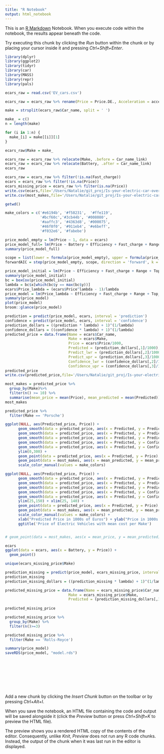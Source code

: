 ```yaml
---
title: "R Notebook"
output: html_notebook
---
```


This is an [R Markdown](http://rmarkdown.rstudio.com) Notebook. When you execute code within the notebook, the results appear beneath the code. 

Try executing this chunk by clicking the *Run* button within the chunk or by placing your cursor inside it and pressing *Ctrl+Shift+Enter*. 

```r
library(dplyr)
library(ggplot2)
library(tidyr)
library(car)
library(MASS)
library(repr)
library(pals)
```
```r
ecars_raw = read.csv('EV_cars.csv')

```
```r
ecars_raw = ecars_raw %>% rename(Price = Price.DE., Acceleration = acceleration..0.100.)
```

```r
make = strsplit(ecars_raw$Car_name, split = ' ')

make_ = c()
n = length(make)

for (i in 1:n) {
  make_[i] = make[[i]][1]
}

ecars_raw$Make = make_
```


```r
ecars_raw = ecars_raw %>% relocate(Make, .before = Car_name_link)
ecars_raw = ecars_raw %>% relocate(Battery, .after = Car_name_link)
ecars_raw
```

```r
ecars_raw = ecars_raw %>% filter(!is.na(Fast_charge))
ecars = ecars_raw %>% filter(!is.na(Price))
ecars_missing_price = ecars_raw %>% filter(is.na(Price))
write.csv(ecars,file='/Users/Natalie/git_proj/Is-your-electric-car-overpriced-/ecars.csv', row.names=FALSE)
write.csv(most_makes,file='/Users/Natalie/git_proj/Is-your-electric-car-overpriced-/most_makes.csv', row.names=FALSE)

getwd()
```
```r
make_colors = c('#e6194b', '#f58231',  '#ffe119', 
                '#bcf60c','#3cb44b', '#008080',
                '#aaffc3', '#4363d8', '#000075',
                '#46f0f0', '#911eb4', '#e6beff',
                '#f032e6', '#fabebe')
```

```r
price_model_empty = lm(Price ~ 1, data = ecars)
price_model_full= lm(Price ~ Battery + Efficiency + Fast_charge + Range + Top_speed + Acceleration, data = ecars)
summary(price_model_full)
```

```r
scope = list(lower = formula(price_model_empty), upper = formula(price_model_full))
forwardAIC = step(price_model_empty, scope, direction = 'forward', k = 2)
```

```r
price_model_initial = lm(Price ~ Efficiency + Fast_charge + Range + Top_speed + Acceleration, data = ecars)
summary(price_model_initial)
bc = boxCox(price_model_initial)
lambda = bc$x[which(bc$y == max(bc$y))]
ecars$Price_lambda = (ecars$Price^lambda - 1)/lambda
price_model = lm(Price_lambda ~ Efficiency + Fast_charge + Range + Top_speed + Acceleration, data = ecars)
summary(price_model)
plot(price_model)
broom::glance(price_model)
```

```r
prediction = predict(price_model, ecars, interval = 'prediction')
confidence = predict(price_model, ecars, interval = 'confidence')
prediction_dollars = ((prediction * lambda) + 1)^(1/lambda)
confidence_dollars = ((confidence * lambda) + 1)^(1/lambda)
predicted_price = data.frame(Name = ecars$Car_name,
                             Make = ecars$Make,
                             Price = ecars$Price/1000,
                             Predicted = (prediction_dollars[,1]/1000),
                             Predict_lwr = (prediction_dollars[,2]/1000),
                             Predict_upr = (prediction_dollars[,3]/1000),
                             Confidence_lwr = (confidence_dollars[,2]/1000),
                             Confidence_upr = (confidence_dollars[,3]/1000))
predicted_price
write.csv(predicted_price,file='/Users/Natalie/git_proj/Is-your-electric-car-overpriced-/predicted_price.csv', row.names=FALSE)
```
```r
most_makes = predicted_price %>%
  group_by(Make)%>%
  filter(n() >= 10) %>%
  summarise(mean_price = mean(Price), mean_predicted = mean(Predicted))
most_makes
```
```r
predicted_price %>%
  filter(Make == 'Porsche')
```


```r

ggplot(NULL, aes(Predicted_price, Price)) +
      geom_smooth(data = predicted_price, aes(x = Predicted, y = Predicted), col = 'black') +
      geom_smooth(data = predicted_price, aes(x = Predicted, y = Predict_lwr), col = 'red') +
      geom_smooth(data = predicted_price, aes(x = Predicted, y = Predict_upr), col = 'red') +
      geom_smooth(data = predicted_price, aes(x = Predicted, y = Confidence_lwr), col = 'blue') +
      geom_smooth(data = predicted_price, aes(x = Predicted, y = Confidence_upr), col = 'blue') +
      ylim(0,300) +
      geom_point(data = predicted_price, aes(x = Predicted, y = Price), alpha = .5) +
      geom_point(data = most_makes, aes(x = mean_predicted, y = mean_price, col = Make), size = 3) +
      scale_color_manual(values = make_colors)

ggplot(NULL, aes(Predicted_price, Price)) +
      geom_smooth(data = predicted_price, aes(x = Predicted, y = Predicted), col = 'black', linetype = 'dashed') +
      geom_smooth(data = predicted_price, aes(x = Predicted, y = Predict_lwr), col = 'red', linetype = 'dashed') +
      geom_smooth(data = predicted_price, aes(x = Predicted, y = Predict_upr), col = 'red') +
      geom_smooth(data = predicted_price, aes(x = Predicted, y = Confidence_lwr), col = 'blue') +
      geom_smooth(data = predicted_price, aes(x = Predicted, y = Confidence_upr), col = 'blue') +
      ylim(25,150) + xlim(25, 140) +
      geom_point(data = predicted_price, aes(x = Predicted, y = Price), alpha = .5) + 
      geom_point(data = most_makes, aes(x = mean_predicted, y = mean_price, col = Make), size = 3) +
      scale_color_manual(values = make_colors) +
      xlab("Predicted Price in 1000s of Euros") + ylab("Price in 1000s of Euros") +
      ggtitle('Price of Electric Vehicles with mean cost per Make')


# geom_point(data = most_makes, aes(x = mean_price, y = mean_predicted), size = 3, shape = 23, fill = make_colors) +


```

```r
ecars
ggplot(data = ecars, aes(x = Battery, y = Price)) + 
  geom_point()
```

```r
unique(ecars_missing_price$Make)

```

```r
prediction_missing = predict(price_model, ecars_missing_price, interval = 'prediction')
prediction_missing
prediction_missing_dollars = ((prediction_missing * lambda) + 1)^(1/lambda)

predicted_missing_price = data.frame(Name = ecars_missing_price$Car_name,
                             Make = ecars_missing_price$Make,
                             Predicted = (prediction_missing_dollars[,1]/1000))
                           
predicted_missing_price
```

```r
predicted_missing_price %>%
  group_by(Make) %>%
  filter(n()>=3)

predicted_missing_price %>%
  filter(Make == 'Rolls-Royce')
```

```r
summary(price_model)
saveRDS(price_model, "model.rds")
```

```r
                                                                   
```

```r

```

```r

```

```r

```

```r

```

```r

```

```r

```

```r

```

Add a new chunk by clicking the *Insert Chunk* button on the toolbar or by pressing *Ctrl+Alt+I*.

When you save the notebook, an HTML file containing the code and output will be saved alongside it (click the *Preview* button or press *Ctrl+Shift+K* to preview the HTML file).

The preview shows you a rendered HTML copy of the contents of the editor. Consequently, unlike *Knit*, *Preview* does not run any R code chunks. Instead, the output of the chunk when it was last run in the editor is displayed.

